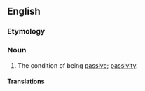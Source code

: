 ==English==

===Etymology===
{{suffix|en|passive|ness}}

===Noun===
{{en-noun|-|es}}

# The condition of being [[passive]]; [[passivity]].

====Translations====
{{trans-see|passivity}}